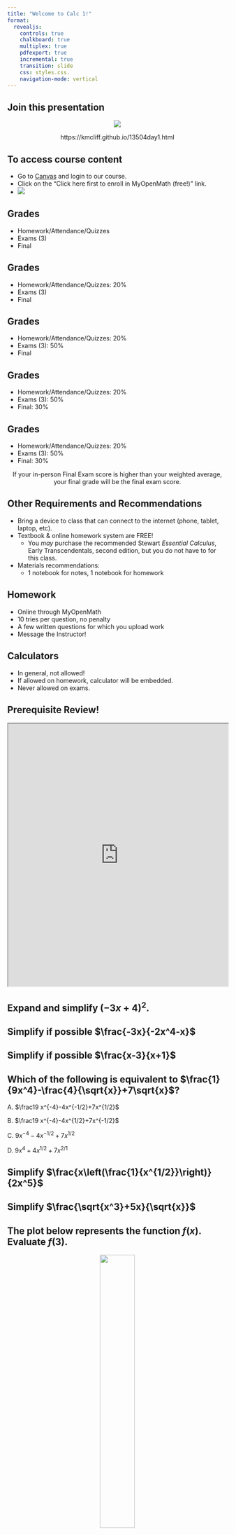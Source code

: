 ```yaml
---
title: "Welcome to Calc 1!"
format: 
  revealjs:
    controls: true
    chalkboard: true
    multiplex: true
    pdfexport: true
    incremental: true
    transition: slide	
    css: styles.css.
    navigation-mode: vertical
---
```


## Join this presentation
<center>
<img src="/img/qr4day1.png">

https://kmcliff.github.io/13504day1.html
</center>

## To access course content

- Go to [Canvas](https://canvas.uccs.edu) and login to our course.
- Click on the "Click here first to enroll in MyOpenMath (free!)" link.
- ![](/img/mom.JPG)

## Grades {auto-animate=true}
::: {.nonincremental}
- Homework/Attendance/Quizzes
- Exams (3)
- Final
:::

## Grades {auto-animate=true}
::: {.nonincremental}
- Homework/Attendance/Quizzes: 20%
- Exams (3)
- Final
:::

## Grades {auto-animate=true}
::: {.nonincremental}
- Homework/Attendance/Quizzes: 20%
- Exams (3): 50%
- Final
:::

## Grades {auto-animate=true}
::: {.nonincremental}
- Homework/Attendance/Quizzes: 20%
- Exams (3): 50%
- Final: 30%
:::

## Grades {auto-animate=true}
::: {.nonincremental}
- Homework/Attendance/Quizzes: 20%
- Exams (3): 50%
- Final: 30%
:::

<center> If your in-person Final Exam score is higher than your weighted average, your final grade will be the final exam score.</center>

## Other Requirements and Recommendations
- Bring a device to class that can connect to the internet (phone, tablet, laptop, etc).
- Textbook & online homework system are FREE!
  - You <i>may</i> purchase the recommended Stewart <i>Essential Calculus</i>, Early Transcendentals, second edition, but you do not have to for this class.
- Materials recommendations:
	- 1 notebook for notes, 1 notebook for homework
	
## Homework
- Online through MyOpenMath
- 10 tries per question, no penalty
- A few written questions for which you upload work
- Message the Instructor!

## Calculators
- In general, not allowed!
- If allowed on homework, calculator will be embedded.
- Never allowed on exams.
	
## Prerequisite Review!
<iframe src="https://www.myopenmath.com/assess2/?cid=148290&aid=10577810" width = 100% height = 600px></iframe>

## Expand and simplify $(-3x+4)^2$.

## Simplify if possible $\frac{-3x}{-2x^4-x}$

## Simplify if possible $\frac{x-3}{x+1}$

## Which of the following is equivalent to $\frac{1}{9x^4}-\frac{4}{\sqrt{x}}+7\sqrt{x}$?
A. $\frac19 x^{-4}-4x^{-1/2}+7x^{1/2}$

B. $\frac19 x^{-4}-4x^{1/2}+7x^{-1/2}$

C. $9x^{-4}-4x^{-1/2}+7x^{1/2}$

D. $9x^4 +4x^{1/2}+7x^{2/1}$

## Simplify $\frac{x\left(\frac{1}{x^{1/2}}\right)}{2x^5}$
 
## Simplify $\frac{\sqrt{x^3}+5x}{\sqrt{x}}$

## The plot below represents the function $f(x)$. Evaluate $f(3)$.
<center>
<img src="/img/pgraph.JPG" width = 40% height = 40%>
</center>

## When $f(x) = 9x^2+5x-4$, evaluate $f(-2)$.

## For the function $f(x) = 4x^2 - 5x$, evaluate and simplify...
$$\frac{f(x+h)-f(x)}{h}$$

## Evaluate the following piecewise function:

$$f(x) = \begin{cases}
 x^2 & \text{if } x\leq 2\\
 x+7 & \text{if } 2 < x \leq 5\\
 -x & \text{if } x > 5
 \end{cases}$$
a. f(0) = 
<br><br><br>
b. f(5) = 

## Evaluate each of the following exactly:
::: columns
::: {.column width="30%"}
$$\cos(0) = $$
$$\sin\left(\frac{\pi}{2}\right) = $$
$$\tan\left(\frac{\pi}{4}\right) = $$
:::

::: {.column width="10%"}
:::

::: {.column width="30%"}
$$\sin\left(\frac{\pi}{6}\right) = $$
$$\cos\left(\frac{2\pi}{3}\right) = $$
:::
:::

